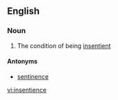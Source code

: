 ==English==

===Noun===
{{en-noun|-}}

# The condition of being [[insentient]]

====Antonyms====
* [[sentinence]]

[[vi:insentience]]
